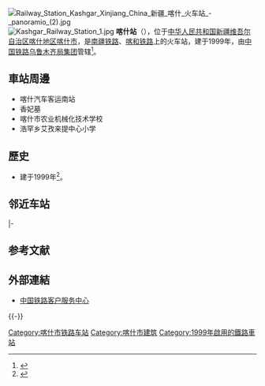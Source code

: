 {{Refimprove|time=2017-07-20T07:49:12+00:00}}
{{Infobox China railway station
|车站名称=喀什站
|图片= Kashgar Railway Station.jpg
|图片介绍= 喀什站
|车站拼音 = KaShi
|英文名称 = KaShi Railway Station
|车站代码 = 43091<ref>{{cite book|title=中华人民共和国铁路车站代码（GB/T 10302-2010）|publisher=中国标准出版社|year=2010|isbn=155066140495|ignore-isbn-error=true|pages=19}}</ref>
|电报码 = KSR
|拼音码 = KSH
|车站功能 = 
|车站位置= [[新疆维吾尔自治区|新疆维吾尔自治区]][[喀什地区|喀什地区]][[喀什市|喀什市]]
|坐标={{coord|39|29|31|N|76|2|46|E|region:CN_type:railwaystation|display=inline,title}}
|归属= [[中国铁路乌鲁木齐局集团|中国铁路乌鲁木齐局集团]]
|线路= [[南疆铁路|南疆铁路]]、[[喀和铁路|喀和铁路]]
|车站等级= [[一等站_(中铁)|一等站]]
|月台数目= 1
|站台面 = 
|股道数目 = 
|网站 = 
}}
[[File:Railway_Station_Kashgar_Xinjiang_China_新疆_喀什_火车站_-_panoramio_(2).jpg|thumb]]
[[File:Kashgar_Railway_Station_1.jpg|thumb]]
'''喀什站'''（{{lang-ug|قەشقەر بېكىتى|Qeshqer bëkiti}}），位于[[中华人民共和国|中华人民共和国]][[新疆维吾尔自治区|新疆维吾尔自治区]][[喀什地区|喀什地区]][[喀什市|喀什市]]，是[[南疆铁路|南疆铁路]]、[[喀和铁路|喀和铁路]]上的火车站，建于1999年，由[[中国铁路乌鲁木齐局集团|中国铁路乌鲁木齐局集团]]管辖<ref>{{Cite web|title=喀什火车站介绍|url=http://search.huochepiao.com/huochezhan/jieshao/1638.htm|accessdate=2017-02-12|archive-url=https://web.archive.org/web/20190812070143/http://search.huochepiao.com/huochezhan/jieshao/1638.htm|archive-date=2019-08-12|dead-url=no}}</ref>。

==車站周邊==
* 喀什汽车客运南站
* 香妃墓
* 喀什市农业机械化技术学校
* 浩罕乡艾孜来提中心小学

==歷史==
* 建于1999年<ref>{{Cite web|title=喀什站的发展|url=http://www.peoplerail.com/rail/show-132-74963-1.html|accessdate=2019-10-25|date=2009-12-26|publisher=[[人民铁道|人民铁道]]|archive-url=https://web.archive.org/web/20191025080910/http://www.peoplerail.com/rail/show-132-74963-1.html|archive-date=2019-10-25|dead-url=yes}}</ref>。

== 邻近车站 ==
{{start rail box|[[File:China_Railways.svg|16px]] [[中華人民共和國鐵路運輸|中国铁路]]}}
{{s-inop|[[阿图什站|阿图什站]]|{{站|吐鲁番}}方向}}
{{s-line|[[南疆铁路|南疆铁路]]<br />← 36km 喀什站 {{0}}{{0}}{{0}}{{0}} {{0}}{{0}}}}
{{Terminus}}
|-
{{Terminus}}
{{s-line|[[喀和铁路|喀和铁路]]<br />{{0}}{{0}} {{0}}{{0}}{{0}}{{0}} 喀什站 14km →}}
{{s-inop|[[疏勒站|疏勒站]]|[[和田站_(中國)|和田]]方向}}
{{end box}}

== 参考文献 ==
{{Reflist}}

== 外部連結 ==
{{Commons category|Kashgar Railway Station}}
* [http://www.12306.cn/mormhweb/ 中国铁路客户服务中心]{{Wayback|url=http://www.12306.cn/mormhweb/ |date=20180205163941 }}

{{-}}
{{南疆铁路}}
{{喀和铁路}}
{{中国铁路一等客运站|乌}}
{{China-rail-stub}}
[[Category:喀什市铁路车站|Category:喀什市铁路车站]]
[[Category:喀什市建筑|Category:喀什市建筑]]
[[Category:1999年啟用的鐵路車站|Category:1999年啟用的鐵路車站]]